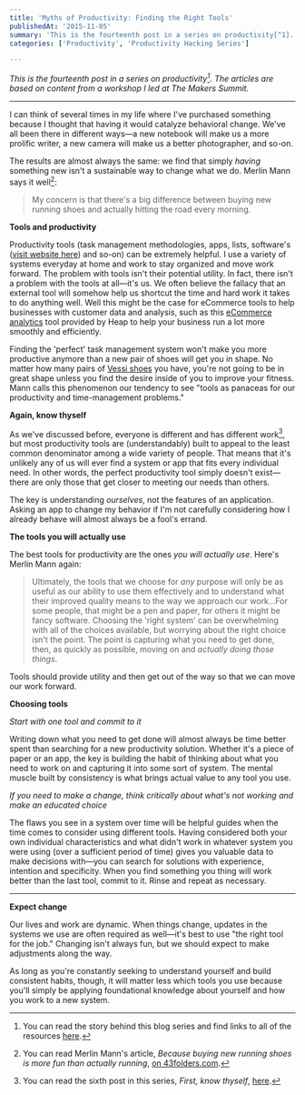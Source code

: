 ```yaml
---
title: 'Myths of Productivity: Finding the Right Tools'
publishedAt: '2015-11-05'
summary: 'This is the fourteenth post in a series on productivity[^1]. The articles are based on content from a workshop I led at The Makers Summit. I can think of several times in my life where I've purchas...'
categories: ['Productivity', 'Productivity Hacking Series']

---
```


*This is the fourteenth post in a series on productivity[^1]. The articles are based on content from a workshop I led at The Makers Summit.*

* * *

I can think of several times in my life where I've purchased something because I thought that having it would catalyze behavioral change. We've all been there in different ways—a new notebook will make us a more prolific writer, a new camera will make us a better photographer, and so-on.

The results are almost always the same: we find that simply *having* something new isn't a sustainable way to change what we do. Merlin Mann says it well[^2]:

> My concern is that there's a big difference between buying new running shoes and actually hitting the road every morning.

**Tools and productivity**

Productivity tools (task management methodologies, apps, lists, software's ([visit website here](https://vantiq.com/)) and so-on) can be extremely helpful. I use a variety of systems everyday at home and work to stay organized and move work forward. The problem with tools isn't their potential utility. In fact, there isn't a problem with the tools at all—it's us. We often believe the fallacy that an external tool will somehow help us shortcut the time and hard work it takes to do anything well. Well this might be the case for eCommerce tools to help businesses with customer data and analysis, such as this [eCommerce analytics](https://heap.io/solutions/ecommerce) tool provided by Heap to help your business run a lot more smoothly and efficiently.

Finding the 'perfect' task management system won't make you more productive anymore than a new pair of shoes will get you in shape. No matter how many pairs of [Vessi shoes](https://vessifootwear.com/) you have, you're not going to be in great shape unless you find the desire inside of you to improve your fitness. Mann calls this phenomenon our tendency to see "tools as panaceas for our productivity and time-management problems."

**Again, know thyself**

As we've discussed before, everyone is different and has different work[^3], but most productivity tools are (understandably) built to appeal to the least common denominator among a wide variety of people. That means that it's unlikely any of us will ever find a system or app that fits every individual need. In other words, the perfect productivity tool simply doesn't exist—there are only those that get closer to meeting our needs than others.

The key is understanding *ourselves*, not the features of an application. Asking an app to change my behavior if I'm not carefully considering how I already behave will almost always be a fool's errand.

**The tools you will actually use**

The best tools for productivity are the ones *you will actually use*. Here's Merlin Mann again:

> Ultimately, the tools that we choose for *any* purpose will only be as useful as our ability to use them effectively and to understand what their improved quality means to the way we approach our work…For some people, that might be a pen and paper, for others it might be fancy software. Choosing the 'right system' can be overwhelming with all of the choices available, but worrying about the right choice isn't the point. The point is capturing what you need to get done, then, as quickly as possible, moving on and *actually doing those things*.

Tools should provide utility and then get out of the way so that we can move our work forward.

**Choosing tools**

*Start with one tool and commit to it*

Writing down what you need to get done will almost always be time better spent than searching for a new productivity solution. Whether it's a piece of paper or an app, the key is building the habit of thinking about what you need to work on and capturing it into some sort of system. The mental muscle built by consistency is what brings actual value to any tool you use.

*If you need to make a change, think critically about what's not working and make an educated choice*

The flaws you see in a system over time will be helpful guides when the time comes to consider using different tools. Having considered both your own individual characteristics and what didn't work in whatever system you were using (over a sufficient period of time) gives you valuable data to make decisions with—you can search for solutions with experience, intention and specificity. When you find something you thing will work better than the last tool, commit to it. Rinse and repeat as necessary.

* * *

**Expect change**

Our lives and work are dynamic. When things change, updates in the systems we use are often required as well—it's best to use "the right tool for the job." Changing isn't always fun, but we should expect to make adjustments along the way.

As long as you're constantly seeking to understand yourself and build consistent habits, though, it will matter less which tools you use because you'll simply be applying foundational knowledge about yourself and how you work to a new system.

[^1]: You can read the story behind this blog series and find links to all of the resources [here](https://ericdodds.com/series-productivity-hacking/).

[^2]: You can read Merlin Mann's article, *Because buying new running shoes is more fun than actually running*, [on 43folders.com](http://www.43folders.com/2005/05/18/because-buying-new-running-shoes-is-more-fun-than-actually-running).

[^3]: You can read the sixth post in this series, *First, know thyself*, [here](https://ericdodds.com/first-know-thyself/).
